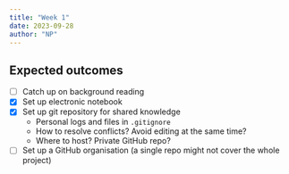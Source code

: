 ```yaml
---
title: "Week 1"
date: 2023-09-28
author: "NP"
---
```


## Expected outcomes

- [ ] Catch up on background reading
- [x] Set up electronic notebook
- [x] Set up git repository for shared knowledge
  - Personal logs and files in `.gitignore`
  - How to resolve conflicts? Avoid editing at the same time?
  - Where to host? Private GitHub repo?
- [ ] Set up a GitHub organisation (a single repo might not cover the whole
project)
